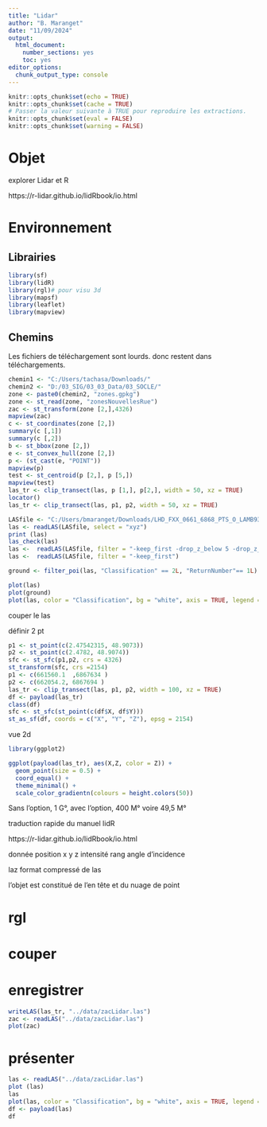```yaml
---
title: "Lidar"
author: "B. Maranget"
date: "11/09/2024"
output: 
  html_document: 
    number_sections: yes
    toc: yes
editor_options: 
  chunk_output_type: console
---
```



```r
knitr::opts_chunk$set(echo = TRUE)
knitr::opts_chunk$set(cache = TRUE)
# Passer la valeur suivante à TRUE pour reproduire les extractions.
knitr::opts_chunk$set(eval = FALSE)
knitr::opts_chunk$set(warning = FALSE)
```


# Objet

explorer Lidar et R

https://r-lidar.github.io/lidRbook/io.html



# Environnement


## Librairies


```r
library(sf)
library(lidR)
library(rgl)# pour visu 3d
library(mapsf)
library(leaflet)
library(mapview)
```



## Chemins

Les fichiers de téléchargement sont lourds. donc restent dans téléchargements.

```r
chemin1 <- "C:/Users/tachasa/Downloads/"
chemin2 <- "D:/03_SIG/03_03_Data/03_SOCLE/"
zone <- paste0(chemin2, "zones.gpkg")
zone <- st_read(zone, "zonesNouvellesRue")
zac <- st_transform(zone [2,],4326)
mapview(zac)
c <- st_coordinates(zone [2,])
summary(c [,1])
summary(c [,2])
b <- st_bbox(zone [2,])
e <- st_convex_hull(zone [2,])
p <- (st_cast(e, "POINT"))
mapview(p)
test <- st_centroid(p [2,], p [5,])
mapview(test)
las_tr <- clip_transect(las, p [1,], p[2,], width = 50, xz = TRUE)
locator()
las_tr <- clip_transect(las, p1, p2, width = 50, xz = TRUE)

```




```r
LASfile <- "C:/Users/bmaranget/Downloads/LHD_FXX_0661_6868_PTS_O_LAMB93_IGN69.copc.laz"
las <- readLAS(LASfile, select = "xyz")
print (las)
las_check(las)
las <-  readLAS(LASfile, filter = "-keep_first -drop_z_below 5 -drop_z_above 50")
las <-  readLAS(LASfile, filter = "-keep_first")
```


```r
ground <- filter_poi(las, "Classification" == 2L, "ReturnNumber"== 1L)

```




```r
plot(las)
plot(ground)
plot(las, color = "Classification", bg = "white", axis = TRUE, legend = TRUE)
```

couper le las

définir 2 pt

```r
p1 <- st_point(c(2.47542315, 48.9073))
p2 <- st_point(c(2.4782, 48.9074))
sfc <- st_sfc(p1,p2, crs = 4326)
st_transform(sfc, crs =2154)
p1 <- c(661560.1  ,6867634 )
p2 <- c(662054.2, 6867694 )
las_tr <- clip_transect(las, p1, p2, width = 100, xz = TRUE)
df <- payload(las_tr)
class(df)
sfc <- st_sfc(st_point(c(df$X, df$Y)))
st_as_sf(df, coords = c("X", "Y", "Z"), epsg = 2154)
```


vue 2d

```r
library(ggplot2)

ggplot(payload(las_tr), aes(X,Z, color = Z)) + 
  geom_point(size = 0.5) + 
  coord_equal() + 
  theme_minimal() +
  scale_color_gradientn(colours = height.colors(50))
```


Sans l'option, 1 G°, avec l'option, 400 M° voire 49,5 M°



traduction rapide du manuel lidR

https://r-lidar.github.io/lidRbook/io.html

donnée position x y z intensité rang angle d'incidence

laz format compressé de las

l'objet est constitué de l'en tête et du nuage de point




# rgl



# couper



# enregistrer

```r
writeLAS(las_tr, "../data/zacLidar.las")
zac <- readLAS("../data/zacLidar.las")
plot(zac)
```



# présenter


```r
las <- readLAS("../data/zacLidar.las")
plot (las)
las
plot(las, color = "Classification", bg = "white", axis = TRUE, legend = TRUE)
df <- payload(las)
df
```

